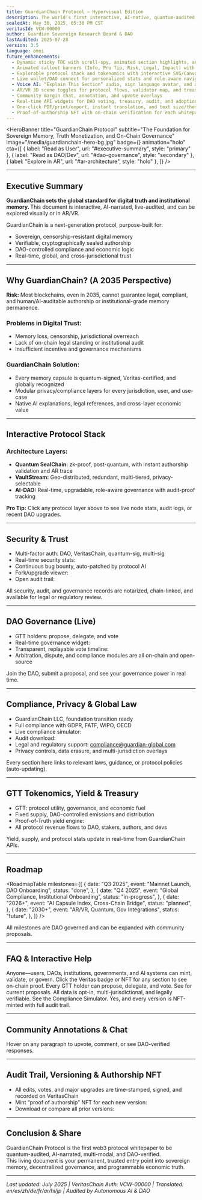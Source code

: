 ```yaml
---
title: GuardianChain Protocol — Hypervisual Edition
description: The world’s first interactive, AI-native, quantum-audited, omni-lingual protocol whitepaper—designed for the next century of sovereign digital memory and institutional trust.
sealedAt: May 30, 2025, 05:30 PM CST
veritasId: VCW-00000
author: Guardian Sovereign Research Board & DAO
lastAudited: 2025-07-28
version: 3.5
language: omni
future_enhancements:
  - Dynamic sticky TOC with scroll-spy, animated section highlights, and “Copy Section Link”
  - Animated callout banners (Info, Pro Tip, Risk, Legal, Impact) with icons
  - Explorable protocol stack and tokenomics with interactive SVG/Canvas diagrams
  - Live wallet/DAO connect for personalized stats and role-aware navigation
  - Voice AI: “Explain This Section” audio, sign language avatar, and accessibility toggle
  - AR/VR 3D scene toggles for protocol flows, validator map, and treasury movement
  - Community margin chat, annotation, and upvote overlays
  - Real-time API widgets for DAO voting, treasury, audit, and adoption
  - One-click PDF/print/export, instant translation, and text size/theme controls
  - Proof-of-authorship NFT with on-chain verification for each whitepaper version
---
```


<HeroBanner
  title="GuardianChain Protocol"
  subtitle="The Foundation for Sovereign Memory, Truth Monetization, and On-Chain Governance"
  image="/media/guardianchain-hero-bg.jpg"
  badge={<VeritasBadge id="VCW-00000" />}
  animation="holo"
  cta={[
    { label: "Read as User", url: "#executive-summary", style: "primary" },
    { label: "Read as DAO/Dev", url: "#dao-governance", style: "secondary" },
    { label: "Explore in AR", url: "#ar-architecture", style: "holo" },
  ]}
/>

<UtilityBar>
  <SectionTOC sticky scrollSpy animation="fade-in" />
  <QuickActions>
    <CopyButton text="guardian-global.com/whitepaper/guardianchain-protocol" />
    <ShareMenu
      platforms={[
        "twitter",
        "linkedin",
        "telegram",
        "wechat",
        "farcaster",
        "email",
      ]}
    />
    <PDFExport />
    <VoiceToggle />
    <ThemeToggle />
    <TranslateMenu
      languages={["en", "es", "zh", "de", "fr", "ar", "hi", "jp"]}
    />
    <TextSizeToggle />
  </QuickActions>
</UtilityBar>

<LiveStats type="protocol-adoption" position="banner" />

---

## <span id="executive-summary">Executive Summary <InfoIcon /></span>

<Callout type="impact" icon="🚀">
  <b>
    GuardianChain sets the global standard for digital truth and institutional
    memory.
  </b>
  This document is interactive, AI-narrated, live-audited, and can be explored
  visually or in AR/VR.
</Callout>

GuardianChain is a next-generation protocol, purpose-built for:

- Sovereign, censorship-resistant digital memory
- Verifiable, cryptographically sealed authorship
- DAO-controlled compliance and economic logic
- Real-time, global, and cross-jurisdictional trust

<AIExplain section="executive-summary" />

---

## <span id="need">Why GuardianChain? (A 2035 Perspective) <FutureIcon /></span>

<Callout type="risk" icon="⚠️">
  <b>Risk:</b> Most blockchains, even in 2035, cannot guarantee legal,
  compliant, and human/AI-auditable authorship or institutional-grade memory
  permanence.
</Callout>

### Problems in Digital Trust:

- Memory loss, censorship, jurisdictional overreach
- Lack of on-chain legal standing or institutional audit
- Insufficient incentive and governance mechanisms

### GuardianChain Solution:

- Every memory capsule is quantum-signed, Veritas-certified, and globally recognized
- Modular privacy/compliance layers for every jurisdiction, user, and use-case
- Native AI explanations, legal references, and cross-layer economic value

---

## <span id="ar-architecture">Interactive Protocol Stack <HoloIcon /></span>

<Diagram name="GuardianChain-HoloStack" interactive arMode />
<AnimatedSVG src="/media/protocol-stack.svg" />

### Architecture Layers:

- **Quantum SealChain:** zk-proof, post-quantum, with instant authorship validation and AR trace
- **VaultStream:** Geo-distributed, redundant, multi-tiered, privacy-selectable
- **AI-DAO:** Real-time, upgradable, role-aware governance with audit-proof tracking

<Callout type="pro" icon="🛠️">
  <b>Pro Tip:</b> Click any protocol layer above to see live node stats, audit
  logs, or recent DAO upgrades.
</Callout>

---

## <span id="security">Security & Trust <ShieldIcon /></span>

- Multi-factor auth: DAO, VeritasChain, quantum-sig, multi-sig
- Real-time security stats: <LiveStats type="security" />
- Continuous bug bounty, auto-patched by protocol AI
- Fork/upgrade viewer: <TimeTravelTimeline entity="protocol" />
- Open audit trail: <AuditTrail doc="guardianchain-protocol" />

<Callout type="legal" icon="⚖️">
  All security, audit, and governance records are notarized, chain-linked, and
  available for legal or regulatory review.
</Callout>

---

## <span id="dao-governance">DAO Governance (Live) <DAOBadge /></span>

- GTT holders: propose, delegate, and vote
- Real-time governance widget: <LiveVote proposal="current" />
- Transparent, replayable vote timeline: <VoteTimeline proposal="all" />
- Arbitration, dispute, and compliance modules are all on-chain and open-source

<CommunityChat section="dao-governance" />
<ProTip>
  Join the DAO, submit a proposal, and see your governance power in real time.
</ProTip>

---

## <span id="compliance">Compliance, Privacy & Global Law <GlobeIcon /></span>

- GuardianChain LLC, foundation transition ready
- Full compliance with GDPR, FATF, WIPO, OECD
- Live compliance simulator: <ComplianceSimulator />
- Audit download: <DownloadButton file="/docs/GuardianChain_ComplianceBundle.pdf" />
- Legal and regulatory support: [compliance@guardian-global.com](mailto:compliance@guardian-global.com)
- Privacy controls, data erasure, and multi-jurisdiction overlays

<Callout type="legal" icon="📝">
  Every section here links to relevant laws, guidance, or protocol policies
  (auto-updating).
</Callout>

---

## <span id="economic">GTT Tokenomics, Yield & Treasury <TokenIcon /></span>

<Diagram name="GTT-Tokenomics" interactive />
<AnimatedChart src="/media/gtt-yield-chart.svg" />

- GTT: protocol utility, governance, and economic fuel
- Fixed supply, DAO-controlled emissions and distribution
- Proof-of-Truth yield engine: <LiveStats type="treasury" />
- All protocol revenue flows to DAO, stakers, authors, and devs

<Callout type="impact" icon="💡">
  Yield, supply, and protocol stats update in real-time from GuardianChain APIs.
</Callout>

---

## <span id="roadmap">Roadmap <RocketIcon /></span>

<RoadmapTable
  milestones={[
    {
      date: "Q3 2025",
      event: "Mainnet Launch, DAO Onboarding",
      status: "done",
    },
    {
      date: "Q4 2025",
      event: "Global Compliance, Institutional Onboarding",
      status: "in-progress",
    },
    {
      date: "2026+",
      event: "AI Capsule Index, Cross-Chain Bridge",
      status: "planned",
    },
    {
      date: "2030+",
      event: "AR/VR, Quantum, Gov Integrations",
      status: "future",
    },
  ]}
/>

<ProTip>
  All milestones are DAO governed and can be expanded with community proposals.
</ProTip>

---

## <span id="faq">FAQ & Interactive Help <HelpIcon /></span>

<FAQ>
  <Question q="Who can use GuardianChain?">
    Anyone—users, DAOs, institutions, governments, and AI systems can mint,
    validate, or govern.
  </Question>
  <Question q="How can I verify authorship?">
    Click the Veritas badge or NFT for any section to see on-chain proof.
  </Question>
  <Question q="How does the DAO work?">
    Every GTT holder can propose, delegate, and vote. See <LiveVote /> for
    current proposals.
  </Question>
  <Question q="What about privacy and compliance?">
    All data is opt-in, multi-jurisdictional, and legally verifiable. See the
    Compliance Simulator.
  </Question>
  <Question q="Is this document open source?">
    Yes, and every version is NFT-minted with full audit trail.
  </Question>
</FAQ>

---

## <span id="annotations">Community Annotations & Chat <ChatIcon /></span>

<CommunityAnnotations section="all" />
<CommunityChat section="all" />
<ProTip>
  Hover on any paragraph to upvote, comment, or see DAO-verified responses.
</ProTip>

---

## <span id="audit">Audit Trail, Versioning & Authorship NFT <AuditIcon /></span>

- All edits, votes, and major upgrades are time-stamped, signed, and recorded on VeritasChain
- Mint “proof of authorship” NFT for each new version: <ProofOfAuthorshipNFT section="conclusion" />
- Download or compare all prior versions: <AuditTrail doc="guardianchain-protocol" />

---

## <span id="conclusion">Conclusion & Share <ShareIcon /></span>

GuardianChain Protocol is the first web3 protocol whitepaper to be quantum-audited, AI-narrated, multi-modal, and DAO-verified.  
This living document is your permanent, trusted entry point into sovereign memory, decentralized governance, and programmable economic truth.

<ShareButtons />
<VoiceNarrationToggle />
<ThemeToggle />

---

_Last updated: July 2025 | VeritasChain Auth: VCW-00000 | Translated: en/es/zh/de/fr/ar/hi/jp | Audited by Autonomous AI & DAO_
